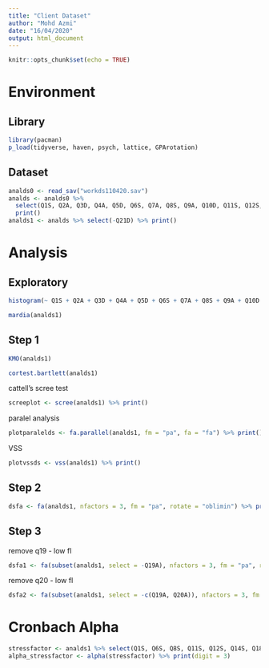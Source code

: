```yaml
---
title: "Client Dataset"
author: "Mohd Azmi"
date: "16/04/2020"
output: html_document
---
```


```r
knitr::opts_chunk$set(echo = TRUE)
```

# Environment

## Library

```r
library(pacman)
p_load(tidyverse, haven, psych, lattice, GPArotation)
```
## Dataset 

```r
analds0 <- read_sav("workds110420.sav")
analds <- analds0 %>%
  select(Q1S, Q2A, Q3D, Q4A, Q5D, Q6S, Q7A, Q8S, Q9A, Q10D, Q11S, Q12S, Q13D, Q14S, Q15A, Q16D, Q17D, Q18S,Q19A, Q20A, Q21D) %>%
  print()
analds1 <- analds %>% select(-Q21D) %>% print()
```

# Analysis

## Exploratory

```r
histogram(~ Q1S + Q2A + Q3D + Q4A + Q5D + Q6S + Q7A + Q8S + Q9A + Q10D + Q11S + Q12S + Q13D + Q14S + Q15A + Q16D + Q17D + Q18S + Q19A + Q20A, data = analds1)
```

```r
mardia(analds1)
```

## Step 1

```r
KMO(analds1)
```

```r
cortest.bartlett(analds1)
```

cattell's scree test

```r
screeplot <- scree(analds1) %>% print()
```

paralel analysis

```r
plotparalelds <- fa.parallel(analds1, fm = "pa", fa = "fa") %>% print()
```

VSS

```r
plotvssds <- vss(analds1) %>% print()
```


## Step 2

```r
dsfa <- fa(analds1, nfactors = 3, fm = "pa", rotate = "oblimin") %>% print(cut = .3, digits = 3)
```


## Step 3

remove q19 - low fl

```r
dsfa1 <- fa(subset(analds1, select = -Q19A), nfactors = 3, fm = "pa", rotate = "oblimin") %>% print(cut = .3, digits = 3)
```

remove q20 - low fl

```r
dsfa2 <- fa(subset(analds1, select = -c(Q19A, Q20A)), nfactors = 3, fm = "pa", rotate = "oblimin") %>% print(cut = .3, digits = 3)
```


# Cronbach Alpha

```r
stressfactor <- analds1 %>% select(Q1S, Q6S, Q8S, Q11S, Q12S, Q14S, Q18S)
alpha_stressfactor <- alpha(stressfactor) %>% print(digit = 3)
```




